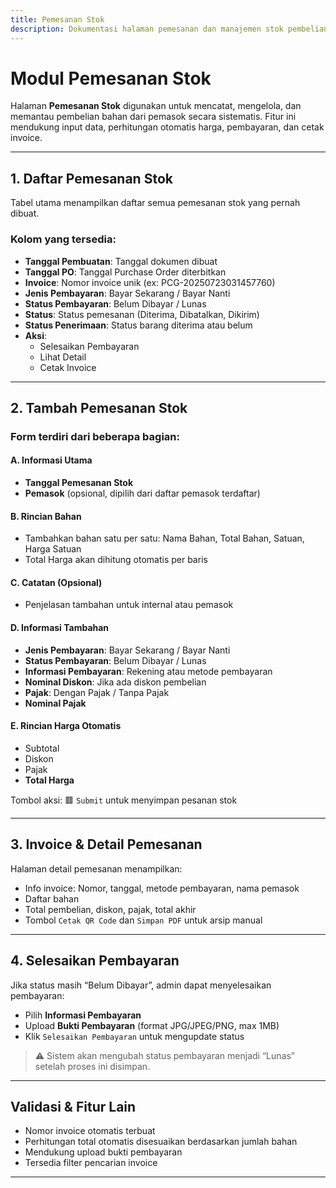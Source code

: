 ```yaml
---
title: Pemesanan Stok
description: Dokumentasi halaman pemesanan dan manajemen stok pembelian dari pemasok dalam sistem Backoffice Tantri.
---
```


# Modul Pemesanan Stok

Halaman **Pemesanan Stok** digunakan untuk mencatat, mengelola, dan memantau pembelian bahan dari pemasok secara sistematis. Fitur ini mendukung input data, perhitungan otomatis harga, pembayaran, dan cetak invoice.

---

## 1. Daftar Pemesanan Stok

Tabel utama menampilkan daftar semua pemesanan stok yang pernah dibuat.

### Kolom yang tersedia:

- **Tanggal Pembuatan**: Tanggal dokumen dibuat
- **Tanggal PO**: Tanggal Purchase Order diterbitkan
- **Invoice**: Nomor invoice unik (ex: PCG-20250723031457760)
- **Jenis Pembayaran**: Bayar Sekarang / Bayar Nanti
- **Status Pembayaran**: Belum Dibayar / Lunas
- **Status**: Status pemesanan (Diterima, Dibatalkan, Dikirim)
- **Status Penerimaan**: Status barang diterima atau belum
- **Aksi**:
  - Selesaikan Pembayaran
  - Lihat Detail
  - Cetak Invoice

---

## 2. Tambah Pemesanan Stok

### Form terdiri dari beberapa bagian:

#### A. Informasi Utama

- **Tanggal Pemesanan Stok**
- **Pemasok** (opsional, dipilih dari daftar pemasok terdaftar)

#### B. Rincian Bahan

- Tambahkan bahan satu per satu: Nama Bahan, Total Bahan, Satuan, Harga Satuan
- Total Harga akan dihitung otomatis per baris

#### C. Catatan (Opsional)

- Penjelasan tambahan untuk internal atau pemasok

#### D. Informasi Tambahan

- **Jenis Pembayaran**: Bayar Sekarang / Bayar Nanti
- **Status Pembayaran**: Belum Dibayar / Lunas
- **Informasi Pembayaran**: Rekening atau metode pembayaran
- **Nominal Diskon**: Jika ada diskon pembelian
- **Pajak**: Dengan Pajak / Tanpa Pajak
- **Nominal Pajak**

#### E. Rincian Harga Otomatis

- Subtotal
- Diskon
- Pajak
- **Total Harga**

Tombol aksi:
🟥 `Submit` untuk menyimpan pesanan stok

---

## 3. Invoice & Detail Pemesanan

Halaman detail pemesanan menampilkan:

- Info invoice: Nomor, tanggal, metode pembayaran, nama pemasok
- Daftar bahan
- Total pembelian, diskon, pajak, total akhir
- Tombol `Cetak QR Code` dan `Simpan PDF` untuk arsip manual

---

## 4. Selesaikan Pembayaran

Jika status masih “Belum Dibayar”, admin dapat menyelesaikan pembayaran:

- Pilih **Informasi Pembayaran**
- Upload **Bukti Pembayaran** (format JPG/JPEG/PNG, max 1MB)
- Klik `Selesaikan Pembayaran` untuk mengupdate status

> ⚠️ Sistem akan mengubah status pembayaran menjadi “Lunas” setelah proses ini disimpan.

---

## Validasi & Fitur Lain

- Nomor invoice otomatis terbuat
- Perhitungan total otomatis disesuaikan berdasarkan jumlah bahan
- Mendukung upload bukti pembayaran
- Tersedia filter pencarian invoice

---
